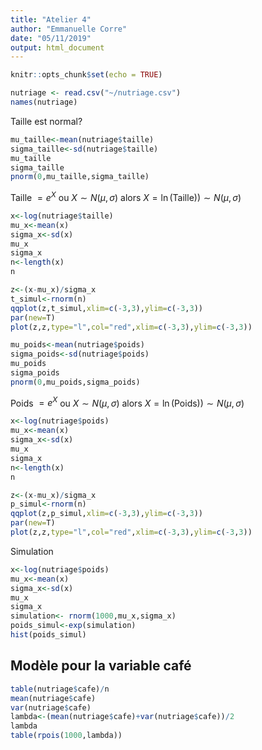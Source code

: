 ---
title: "Atelier 4"
author: "Emmanuelle Corre"
date: "05/11/2019"
output: html_document
---

```{r setup, include=FALSE}
knitr::opts_chunk$set(echo = TRUE)
```

```{r}
nutriage <- read.csv("~/nutriage.csv")
names(nutriage)
```
Taille est normal?

```{r}
mu_taille<-mean(nutriage$taille)
sigma_taille<-sd(nutriage$taille)
mu_taille
sigma_taille
pnorm(0,mu_taille,sigma_taille)
```
Taille $=e^X$ ou $X\sim N(\mu,\sigma)$ alors $X =\ln(\text{Taille})) \sim N(\mu,\sigma)$

```{r}
x<-log(nutriage$taille)
mu_x<-mean(x)
sigma_x<-sd(x)
mu_x
sigma_x
n<-length(x)
n
```
```{r}
z<-(x-mu_x)/sigma_x
t_simul<-rnorm(n)
qqplot(z,t_simul,xlim=c(-3,3),ylim=c(-3,3))
par(new=T)
plot(z,z,type="l",col="red",xlim=c(-3,3),ylim=c(-3,3))
```
```{r}
mu_poids<-mean(nutriage$poids)
sigma_poids<-sd(nutriage$poids)
mu_poids
sigma_poids
pnorm(0,mu_poids,sigma_poids)
```
Poids $=e^X$ ou $X\sim N(\mu,\sigma)$ alors $X =\ln(\text{Poids})) \sim N(\mu,\sigma)$

```{r}
x<-log(nutriage$poids)
mu_x<-mean(x)
sigma_x<-sd(x)
mu_x
sigma_x
n<-length(x)
n
```
```{r}
z<-(x-mu_x)/sigma_x
p_simul<-rnorm(n)
qqplot(z,p_simul,xlim=c(-3,3),ylim=c(-3,3))
par(new=T)
plot(z,z,type="l",col="red",xlim=c(-3,3),ylim=c(-3,3))
```
Simulation

```{r}
x<-log(nutriage$poids)
mu_x<-mean(x)
sigma_x<-sd(x)
mu_x
sigma_x
simulation<- rnorm(1000,mu_x,sigma_x)
poids_simul<-exp(simulation)
hist(poids_simul)
```
## Modèle pour la variable café

```{r}
table(nutriage$cafe)/n
mean(nutriage$cafe)
var(nutriage$cafe)
lambda<-(mean(nutriage$cafe)+var(nutriage$cafe))/2
lambda
table(rpois(1000,lambda))
```




